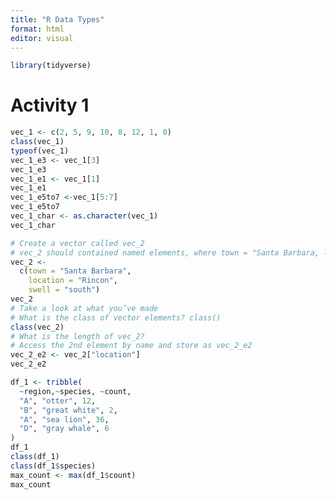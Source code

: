 ```yaml
---
title: "R Data Types"
format: html
editor: visual
---
```


```r
library(tidyverse)
```

# Activity 1

```r
vec_1 <- c(2, 5, 9, 10, 8, 12, 1, 0)
class(vec_1)
typeof(vec_1)
vec_1_e3 <- vec_1[3]
vec_1_e3
vec_1_e1 <- vec_1[1]
vec_1_e1
vec_1_e5to7 <-vec_1[5:7]
vec_1_e5to7
vec_1_char <- as.character(vec_1)
vec_1_char
```

```r
# Create a vector called vec_2
# vec_2 should contained named elements, where town = "Santa Barbara, location = "Rincon", swell = "south"
vec_2 <-
  c(town = "Santa Barbara",
    location = "Rincon",
    swell = "south")
vec_2
# Take a look at what you’ve made
# What is the class of vector elements? class()
class(vec_2)
# What is the length of vec_2?
# Access the 2nd element by name and store as vec_2_e2
vec_2_e2 <- vec_2["location"]
vec_2_e2
```

```r
df_1 <- tribble(
  ~region,~species, ~count,
  "A", "otter", 12,
  "B", "great white", 2,
  "A", "sea lion", 36,
  "D", "gray whale", 6
)
df_1
class(df_1)
class(df_1$species)
max_count <- max(df_1$count)
max_count
```
